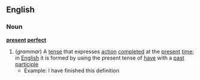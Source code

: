 ==English==
===Noun===
'''[[present]] [[perfect]]'''
#(''grammar'') A [[tense]] that expresses [[action]] [[completed]] at the [[present]] [[time]]; in [[English]] it is formed by using the present tense of [[have]] with a [[past participle]]
#*Example: I have finished this definition